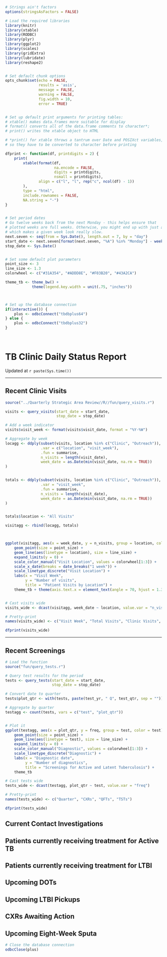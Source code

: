 
<head>
<link rel="stylesheet" type="text/css" href="../css/tb_report.css">
</head>


```r

# Strings ain't factors
options(stringsAsFactors = FALSE)

# Load the required libraries
library(knitr)
library(xtable)
library(RODBC)
library(plyr)
library(ggplot2)
library(scales)
library(gridExtra)
library(lubridate)
library(reshape2)


# Set default chunk options
opts_chunk$set(echo = FALSE,
               results = 'asis',
               message = FALSE,
               warning = FALSE,
               fig.width = 10,
               error = TRUE)


# Set up default print arguments for printing tables:
# xtable() makes data.frames more suitable for display
# format() converts all of the data.frame comments to character*;
# print() writes the xtable object to HTML

# *print() for xtable throws a tantrum over Date and POSIXct variables,
# so they have to be converted to character before printing 

dfprint <- function(df, printdigits = 2) {
    print(
        xtable(format(df, 
                      na.encode = FALSE, 
                      digits = printdigits, 
                      nsmall = printdigits), 
               align = c("l", "l", rep("c", ncol(df) - 1))
        ),
        type = "html",
        include.rownames = FALSE,
        NA.string = "-")
}


# Set period dates
# Go twelve weeks back from the next Monday - this helps ensure that
# plotted weeks are full weeks. Otherwise, you might end up with just a Friday,
# which makes a given week look really slow.
next.seven <- seq(from = Sys.Date(), length.out = 7, by = "day")
start_date <- next.seven[format(next.seven, "%A") %in% "Monday"] - weeks(12)
stop_date <- Sys.Date()


# Set some default plot parameters
point_size <- 3
line_size <- 1.3
colorwheel <- c("#31A354", "#ADDD8E", "#F03B20", "#43A2CA")

theme_tb <- theme_bw() +
            theme(legend.key.width = unit(.75, "inches"))



# Set up the database connection
if(interactive()) { 
    plus <- odbcConnect("tbdbplus64") 
} else {
    plus <- odbcConnect("tbdbplus32")
}
    



```






# TB Clinic Daily Status Report
Updated at `r paste(Sys.time())`

---------------------------------

## Recent Clinic Visits

```r


source("../Quarterly Strategic Area Review//R//fun/query_visits.r")

visits <- query_visits(start_date = start_date,
                       stop_date = stop_date)

# Add a week indicator
visits$visit_week <- format(visits$visit_date, format = "%Y-%W")

# Aggregate by week
locagg <- ddply(subset(visits, location %in% c("Clinic", "Outreach")),
                .var = c("location", "visit_week"),
                .fun = summarise,
                n_visits = length(visit_date),
                week_date = as.Date(min(visit_date, na.rm = TRUE))
)


totals <- ddply(subset(visits, location %in% c("Clinic", "Outreach")),
                .var = "visit_week",
                .fun = summarise,
                n_visits = length(visit_date),
                week_date = as.Date(min(visit_date, na.rm = TRUE))
)


totals$location <- "All Visits"

visitagg <- rbind(locagg, totals)



ggplot(visitagg, aes(x = week_date, y = n_visits, group = location, color = location)) +
    geom_point(size = point_size) +
    geom_line(aes(linetype = location), size = line_size) +
    expand_limits(y = 0) +
    scale_color_manual("Visit Location", values = colorwheel[1:3]) +
    scale_x_date(breaks = date_breaks("1 week")) +
    scale_linetype_discrete("Visit Location") +
    labs(x = "Visit Week", 
         y = "Number of visits",
         title = "Patient Visits by Location") +
    theme_tb + theme(axis.text.x = element_text(angle = 70, hjust = 1.30, vjust = 1.3))



```


```r

# Cast visits wide
visits_wide <- dcast(visitagg, week_date ~ location, value.var = "n_visits")

# Pretty-print
names(visits_wide) <- c("Visit Week", "Total Visits", "Clinic Visits", "Outreach Visits")

dfprint(visits_wide)

```


-------------------------------------------
## Recent Screenings
```r

# Load the function
source("fun/query_tests.r")

# Query test results for the period
tests <- query_tests(start_date = start_date,
                     stop_date = stop_date)

# Convert date to quarter
tests$plot_qtr <- with(tests, paste(test_yr, " Q", test_qtr, sep = ""))

# Aggregate by quarter
testagg <- count(tests, vars = c("test", "plot_qtr"))


# Plot it
ggplot(testagg, aes(x = plot_qtr, y = freq, group = test, color = test)) +
    geom_point(size = point_size) +
    geom_line(aes(linetype = test), size = line_size) +
    expand_limits(y = 0) +
    scale_color_manual("Diagnostic", values = colorwheel[1:3]) +
    scale_linetype_discrete("Diagnostic") +
    labs(x = "Diagnostic date", 
         y = "Number of diagnostics",
         title = "Screenings for Active and Latent Tuberculosis") +
    theme_tb
```


```r

# Cast tests wide
tests_wide <- dcast(testagg, plot_qtr ~ test, value.var = "freq")

# Pretty-print
names(tests_wide) <- c("Quarter", "CXRs", "QFTs", "TSTs")

dfprint(tests_wide)

```



## Current Contact Investigations



## Patients currently receiving treatment for Active TB


## Patients currently receiving treatment for LTBI



## Upcoming DOTs


## Upcoming LTBI Pickups


## CXRs Awaiting Action


## Upcoming Eight-Week Sputa











```r

# Close the database connection
odbcClose(plus)


```





